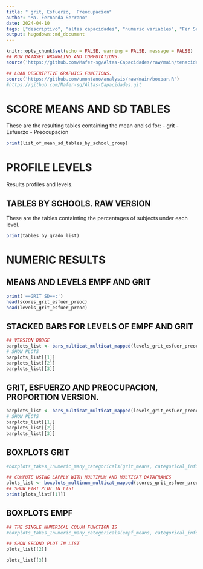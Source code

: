 ```yaml
---
title: " grit, Esfuerzo,  Preocupacion"
author: "Ma. Fernanda Serrano"
date: 2024-04-10
tags: ["descriptivo", "altas capacidades", "numeric variables", "Fer Serrano", "tenacidad", "perfeccionismo"]
output: hugodown::md_document
---
```

```r
knitr::opts_chunk$set(echo = FALSE, warning = FALSE, message = FALSE)
## RUN DATASET WRANGLING AND COMPUTATIONS.
source('https://github.com/Mafer-sg/Altas-Capacidades/raw/main/tenacidad.R')

## LOAD DESCRIPTIVE GRAPHICS FUNCTIONS.
source('https://github.com/umontano/analysis/raw/main/boxbar.R')
#https://github.com/Mafer-sg/Altas-Capacidades.git
```

# SCORE MEANS AND SD TABLES
These are the resulting tables containing the mean and sd for:
- grit
- Esfuerzo
- Preocupacion

```r
print(list_of_mean_sd_tables_by_school_group)
```


# PROFILE  LEVELS
Results profiles and levels.

## TABLES BY SCHOOLS. RAW VERSION
These are the tables containting the percentages of subjects under each level.

```r
print(tables_by_grado_list)
```
# NUMERIC RESULTS

## MEANS AND LEVELS EMPF AND GRIT
```r
print('==GRIT SD==:')
head(scores_grit_esfuer_preoc)
head(levels_grit_esfuer_preoc)
```

## STACKED BARS FOR LEVELS OF EMPF AND GRIT
```r
## VERSION DODGE
barplots_list <- bars_multicat_multicat_mapped(levels_grit_esfuer_preoc, categorical_info, 'dodge')
# SHOW PLOTS
barplots_list[[1]]
barplots_list[[2]]
barplots_list[[3]]
```

## GRIT, ESFUERZO AND PREOCUPACION, PROPORTION VERSION.
```r
barplots_list <- bars_multicat_multicat_mapped(levels_grit_esfuer_preoc, categorical_info, 'fill')
# SHOW PLOTS
barplots_list[[1]]
barplots_list[[2]]
barplots_list[[3]]
```

## BOXPLOTS GRIT
```r
#boxplots_takes_1numeric_many_categoricals(grit_means, categorical_info)

## COMPUTE USING LAPPLY WITH MULTINUM AND MULTICAT DATAFRAMES
plots_list <- boxplots_multinum_multicat_mapped(scores_grit_esfuer_preoc, categorical_info)
## SHOW FIRT PLOT IN LIST
print(plots_list[[1]])
```

## BOXPLOTS EMPF
```r
## THE SINGLE NUMERICAL COLUM FUNCTION IS
#boxplots_takes_1numeric_many_categoricals(empf_means, categorical_info)

## SHOW SECOND PLOT IN LIST
plots_list[[2]]
```

```r
plots_list[[3]]
```
